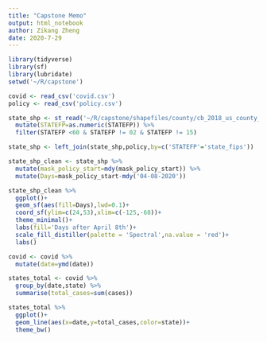 ```yaml
---
title: "Capstone Memo"
output: html_notebook
author: Zikang Zheng
date: 2020-7-29
---
```


```r
library(tidyverse)
library(sf)
library(lubridate)
setwd('~/R/capstone')
```

```r
covid <- read_csv('covid.csv')
policy <- read_csv('policy.csv')

state_shp <- st_read('~/R/capstone/shapefiles/county/cb_2018_us_county_500k.shp') %>% 
  mutate(STATEFP=as.numeric(STATEFP)) %>% 
  filter(STATEFP <60 & STATEFP != 02 & STATEFP != 15)

state_shp <- left_join(state_shp,policy,by=c('STATEFP'='state_fips'))

state_shp_clean <- state_shp %>% 
  mutate(mask_policy_start=mdy(mask_policy_start)) %>% 
  mutate(Days=mask_policy_start-mdy('04-08-2020'))
```
```r
state_shp_clean %>% 
  ggplot()+
  geom_sf(aes(fill=Days),lwd=0.1)+
  coord_sf(ylim=c(24,53),xlim=c(-125,-68))+
  theme_minimal()+
  labs(fill='Days after April 8th')+
  scale_fill_distiller(palette = 'Spectral',na.value = 'red')+
  labs()
```

```r
covid <- covid %>% 
  mutate(date=ymd(date))

states_total <- covid %>% 
  group_by(date,state) %>% 
  summarise(total_cases=sum(cases))

states_total %>% 
  ggplot()+
  geom_line(aes(x=date,y=total_cases,color=state))+
  theme_bw()
```


